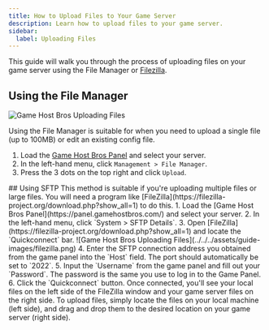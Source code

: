 ```yaml
---
title: How to Upload Files to Your Game Server
description: Learn how to upload files to your game server.
sidebar:
  label: Uploading Files
---
```


This guide will walk you through the process of uploading files on your game server using the File Manager or [Filezilla](https://filezilla-project.org/download.php?show_all=1).

## Using the File Manager
![Game Host Bros Uploading Files](../../../assets/guide-images/uploadfiles.png)

Using the File Manager is suitable for when you need to upload a single file (up to 100MB) or edit an existing config file.
<Steps>
1. Load the [Game Host Bros Panel](https://panel.gamehostbros.com/) and select your server.
2. In the left-hand menu, click `Management > File Manager`.
3. Press the 3 dots on the top right and click `Upload`.
</Steps>
## Using SFTP
This method is suitable if you're uploading multiple files or large files. You will need a program like [FileZilla](https://filezilla-project.org/download.php?show_all=1) to do this.
<Steps>
1. Load the [Game Host Bros Panel](https://panel.gamehostbros.com/) and select your server.
2. In the left-hand menu, click `System > SFTP Details`.
3. Open [FileZilla](https://filezilla-project.org/download.php?show_all=1) and locate the `Quickconnect` bar.
![Game Host Bros Uploading Files](../../../assets/guide-images/filezilla.png)
4. Enter the SFTP connection address you obtained from the game panel into the `Host` field. The port should automatically be set to `2022`.
5. Input the `Username` from the game panel and fill out your `Password`. The password is the same you use to log in to the Game Panel.
6. Click the `Quickconnect` button.
</Steps>
Once connected, you'll see your local files on the left side of the FileZilla window and your game server files on the right side. To upload files, simply locate the files on your local machine (left side), and drag and drop them to the desired location on your game server (right side).
